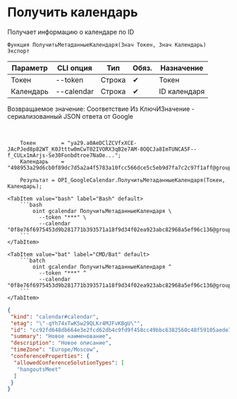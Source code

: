 ﻿---
sidebar_position: 2
---


# Получить календарь
 Получает информацию о календаре по ID



`Функция ПолучитьМетаданныеКалендаря(Знач Токен, Знач Календарь) Экспорт`

  | Параметр | CLI опция | Тип | Обяз. | Назначение |
  |-|-|-|-|-|
  | Токен | --token | Строка | &#x2714; | Токен |
  | Календарь | --calendar | Строка | &#x2714; | ID календаря |

  
  Возвращаемое значение:   Соответствие Из КлючИЗначение - сериализованный JSON ответа от Google

<br/>




```bsl title="Пример использования для 1С:Предприятие/OneScript"
    Токен        = "ya29.a0AeDClZCVfxXCE-JAcPJed8p82WT_K0Jtttw0mCwT02IVORX3qB2e7AM-8OQCJa8ImTUNCA5F--f_CULx1mArjs-Se30Fonbdtroe7NaOe...";
    Календарь    = "498953a29d6cb0f89dc7d5a2a4f5783a10fcc566dce5c5eb9d7fa7c2c97f1aff@group.calendar.google.com";

    Результат = OPI_GoogleCalendar.ПолучитьМетаданныеКалендаря(Токен, Календарь);
```
    

 <Tabs>
  
    <TabItem value="bash" label="Bash" default>
        ```bash
            oint gcalendar ПолучитьМетаданныеКалендаря \
              --token "***" \
              --calendar "0f8e76f6975453d9b281771b393571a18f9d34f02ea923abc82968a5ef96c136@group.calendar.google.com"
        ```
    </TabItem>
  
    <TabItem value="bat" label="CMD/Bat" default>
        ```batch
            oint gcalendar ПолучитьМетаданныеКалендаря ^
              --token "***" ^
              --calendar "0f8e76f6975453d9b281771b393571a18f9d34f02ea923abc82968a5ef96c136@group.calendar.google.com"
        ```
    </TabItem>
</Tabs>


```json title="Результат"
{
 "kind": "calendar#calendar",
 "etag": "\"-qYh74xTwKSw29QLKr4MJFvKBgU\"",
 "id": "cc92fd648db664e3e2fcd62db4c9fd9f458cc49bbc6382560c48f59105aede70@group.calendar.google.com",
 "summary": "Новое наименование",
 "description": "Новое описание",
 "timeZone": "Europe/Moscow",
 "conferenceProperties": {
  "allowedConferenceSolutionTypes": [
   "hangoutsMeet"
  ]
 }
}
```
